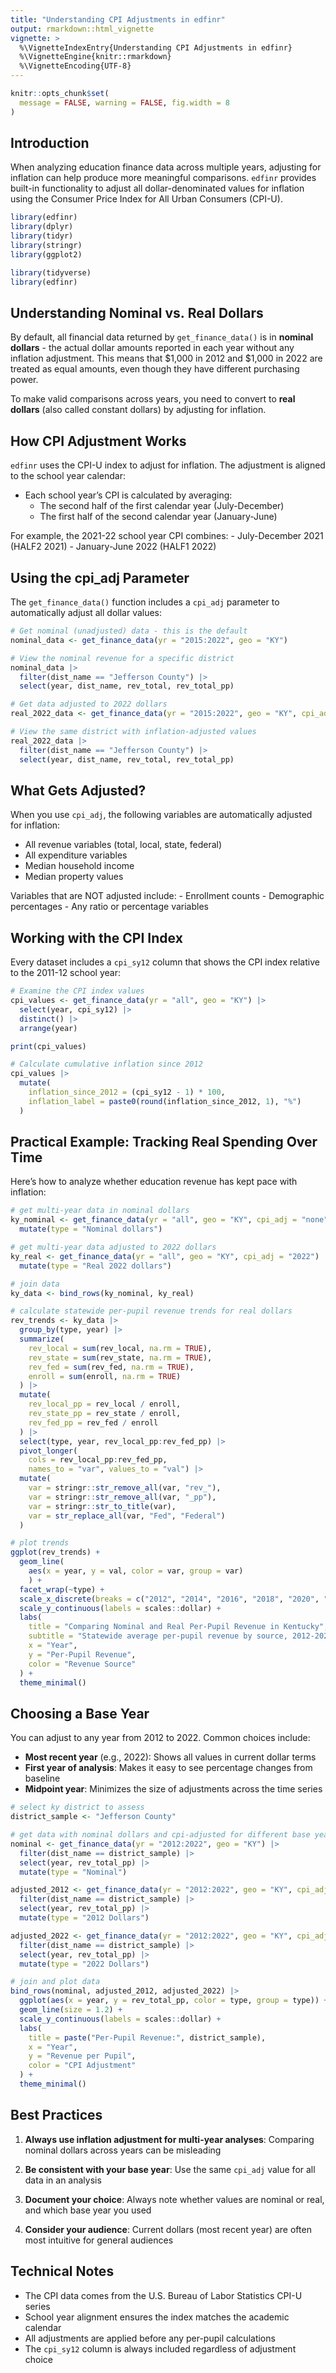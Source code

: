 ```yaml
---
title: "Understanding CPI Adjustments in edfinr"
output: rmarkdown::html_vignette
vignette: >
  %\VignetteIndexEntry{Understanding CPI Adjustments in edfinr}
  %\VignetteEngine{knitr::rmarkdown}
  %\VignetteEncoding{UTF-8}
---
```


```r
knitr::opts_chunk$set(
  message = FALSE, warning = FALSE, fig.width = 8
)
```

## Introduction

When analyzing education finance data across multiple years, adjusting for inflation can help produce more meaningful comparisons. `edfinr` provides built-in functionality to adjust all dollar-denominated values for inflation using the Consumer Price Index for All Urban Consumers (CPI-U).

```r
library(edfinr)
library(dplyr)
library(tidyr)
library(stringr)
library(ggplot2)
```

```r
library(tidyverse)
library(edfinr)
```
## Understanding Nominal vs. Real Dollars

By default, all financial data returned by `get_finance_data()` is in **nominal dollars** - the actual dollar amounts reported in each year without any inflation adjustment. This means that $1,000 in 2012 and $1,000 in 2022 are treated as equal amounts, even though they have different purchasing power.

To make valid comparisons across years, you need to convert to **real dollars** (also called constant dollars) by adjusting for inflation.

## How CPI Adjustment Works

`edfinr` uses the CPI-U index to adjust for inflation. The adjustment is aligned to the school year calendar:

- Each school year's CPI is calculated by averaging:
  - The second half of the first calendar year (July-December)
  - The first half of the second calendar year (January-June)
  
For example, the 2021-22 school year CPI combines:
- July-December 2021 (HALF2 2021)
- January-June 2022 (HALF1 2022)

## Using the cpi_adj Parameter

The `get_finance_data()` function includes a `cpi_adj` parameter to automatically adjust all dollar values:

```r
# Get nominal (unadjusted) data - this is the default
nominal_data <- get_finance_data(yr = "2015:2022", geo = "KY")

# View the nominal revenue for a specific district
nominal_data |>
  filter(dist_name == "Jefferson County") |>
  select(year, dist_name, rev_total, rev_total_pp)
```

```r
# Get data adjusted to 2022 dollars
real_2022_data <- get_finance_data(yr = "2015:2022", geo = "KY", cpi_adj = 2022)

# View the same district with inflation-adjusted values
real_2022_data |>
  filter(dist_name == "Jefferson County") |>
  select(year, dist_name, rev_total, rev_total_pp)
```

## What Gets Adjusted?

When you use `cpi_adj`, the following variables are automatically adjusted for inflation:

- All revenue variables (total, local, state, federal)
- All expenditure variables
- Median household income
- Median property values

Variables that are NOT adjusted include:
- Enrollment counts
- Demographic percentages
- Any ratio or percentage variables

## Working with the CPI Index

Every dataset includes a `cpi_sy12` column that shows the CPI index relative to the 2011-12 school year:

```r
# Examine the CPI index values
cpi_values <- get_finance_data(yr = "all", geo = "KY") |>
  select(year, cpi_sy12) |>
  distinct() |>
  arrange(year)

print(cpi_values)

# Calculate cumulative inflation since 2012
cpi_values |>
  mutate(
    inflation_since_2012 = (cpi_sy12 - 1) * 100,
    inflation_label = paste0(round(inflation_since_2012, 1), "%")
  )
```

## Practical Example: Tracking Real Spending Over Time

Here's how to analyze whether education revenue has kept pace with inflation:

```r
# get multi-year data in nominal dollars
ky_nominal <- get_finance_data(yr = "all", geo = "KY", cpi_adj = "none") |> 
  mutate(type = "Nominal dollars")

# get multi-year data adjusted to 2022 dollars
ky_real <- get_finance_data(yr = "all", geo = "KY", cpi_adj = "2022") |> 
  mutate(type = "Real 2022 dollars")

# join data
ky_data <- bind_rows(ky_nominal, ky_real)

# calculate statewide per-pupil revenue trends for real dollars
rev_trends <- ky_data |>
  group_by(type, year) |>
  summarize(
    rev_local = sum(rev_local, na.rm = TRUE),
    rev_state = sum(rev_state, na.rm = TRUE),
    rev_fed = sum(rev_fed, na.rm = TRUE),
    enroll = sum(enroll, na.rm = TRUE)
  ) |> 
  mutate(
    rev_local_pp = rev_local / enroll,
    rev_state_pp = rev_state / enroll,
    rev_fed_pp = rev_fed / enroll
  ) |> 
  select(type, year, rev_local_pp:rev_fed_pp) |>
  pivot_longer(
    cols = rev_local_pp:rev_fed_pp,
    names_to = "var", values_to = "val") |> 
  mutate(
    var = stringr::str_remove_all(var, "rev_"),
    var = stringr::str_remove_all(var, "_pp"),
    var = stringr::str_to_title(var),
    var = str_replace_all(var, "Fed", "Federal")
  )    

# plot trends
ggplot(rev_trends) +
  geom_line(
    aes(x = year, y = val, color = var, group = var)
    ) +
  facet_wrap(~type) +
  scale_x_discrete(breaks = c("2012", "2014", "2016", "2018", "2020", "2022")) +
  scale_y_continuous(labels = scales::dollar) +
  labs(
    title = "Comparing Nominal and Real Per-Pupil Revenue in Kentucky",
    subtitle = "Statewide average per-pupil revenue by source, 2012-2022",
    x = "Year",
    y = "Per-Pupil Revenue",
    color = "Revenue Source"
  ) +
  theme_minimal()
```

## Choosing a Base Year

You can adjust to any year from 2012 to 2022. Common choices include:

- **Most recent year** (e.g., 2022): Shows all values in current dollar terms
- **First year of analysis**: Makes it easy to see percentage changes from baseline
- **Midpoint year**: Minimizes the size of adjustments across the time series

```r
# select ky district to assess
district_sample <- "Jefferson County"

# get data with nominal dollars and cpi-adjusted for different base years
nominal <- get_finance_data(yr = "2012:2022", geo = "KY") |>
  filter(dist_name == district_sample) |>
  select(year, rev_total_pp) |>
  mutate(type = "Nominal")

adjusted_2012 <- get_finance_data(yr = "2012:2022", geo = "KY", cpi_adj = 2012) |>
  filter(dist_name == district_sample) |>
  select(year, rev_total_pp) |>
  mutate(type = "2012 Dollars")

adjusted_2022 <- get_finance_data(yr = "2012:2022", geo = "KY", cpi_adj = 2022) |>
  filter(dist_name == district_sample) |>
  select(year, rev_total_pp) |>
  mutate(type = "2022 Dollars")

# join and plot data
bind_rows(nominal, adjusted_2012, adjusted_2022) |>
  ggplot(aes(x = year, y = rev_total_pp, color = type, group = type)) +
  geom_line(size = 1.2) +
  scale_y_continuous(labels = scales::dollar) +
  labs(
    title = paste("Per-Pupil Revenue:", district_sample),
    x = "Year",
    y = "Revenue per Pupil",
    color = "CPI Adjustment"
  ) +
  theme_minimal()
```

## Best Practices

1. **Always use inflation adjustment for multi-year analyses**: Comparing nominal dollars across years can be misleading

2. **Be consistent with your base year**: Use the same `cpi_adj` value for all data in an analysis

3. **Document your choice**: Always note whether values are nominal or real, and which base year you used

4. **Consider your audience**: Current dollars (most recent year) are often most intuitive for general audiences

## Technical Notes

- The CPI data comes from the U.S. Bureau of Labor Statistics CPI-U series
- School year alignment ensures the index matches the academic calendar
- All adjustments are applied before any per-pupil calculations
- The `cpi_sy12` column is always included regardless of adjustment choice 
